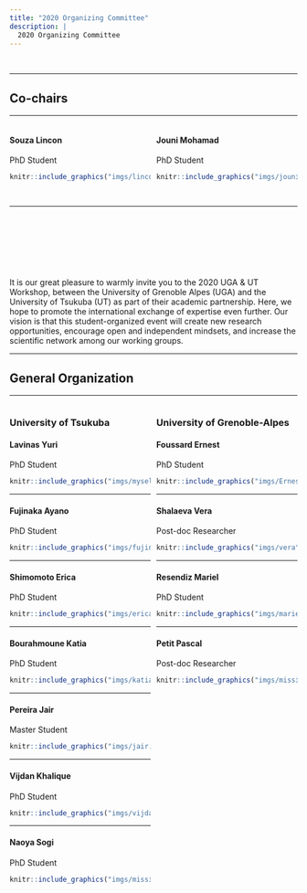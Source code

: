 ```yaml
---
title: "2020 Organizing Committee"
description: |
  2020 Organizing Committee
---
```


<br/>

-----

## Co-chairs

-----

<div>

<div style="width: 49%; float: left"> 

#### Souza	Lincon	
PhD Student
```r
knitr::include_graphics("imgs/lincon.jpg")
```

</div>

<div style="width: 49%; float: right"> 

#### Jouni	Mohamad
PhD	Student
```r
knitr::include_graphics("imgs/jouni.jpg")
```

</div>

<br/>

<br/>
<br/>

<br/>
<br/>
<br/>



-----

<br/>

<br/>
<br/>

<br/>



It is our great pleasure to warmly invite you to the 2020 UGA & UT Workshop, between the University of Grenoble Alpes (UGA) and the University of Tsukuba (UT) as part of their academic partnership. Here, we hope to promote the international exchange of expertise even further. Our vision is that this student-organized event will create new research opportunities, encourage open and independent mindsets, and increase the scientific network among our working groups.





-----

## General Organization

-----

<div style="width: 49%; float: left;"> 

### University of Tsukuba

#### Lavinas Yuri
PhD Student
```r
knitr::include_graphics("imgs/myself3.png")
```

-----

#### Fujinaka	Ayano
PhD Student 
```r
knitr::include_graphics("imgs/fujinaka.png")
```

-----

#### Shimomoto Erica	
PhD	Student
```r
knitr::include_graphics("imgs/erica.jpg")
```

-----


#### Bourahmoune Katia
PhD	Student
```r
knitr::include_graphics("imgs/katia2.png")
```

-----


#### Pereira Jair
Master	Student
```r
knitr::include_graphics("imgs/jair.jpeg")
```

-----


#### Vijdan	Khalique 	
PhD	Student
```r
knitr::include_graphics("imgs/vijdan.jpg")
```

-----

#### Naoya Sogi
PhD	Student
```r
knitr::include_graphics("imgs/missing_avatar.svg")
```

</div>

<div style="width: 49%; float: right;"> 

### University of Grenoble-Alpes

#### Foussard	Ernest
PhD Student
```r
knitr::include_graphics("imgs/Ernest.jpg")
```

-----


#### Shalaeva	Vera
Post-doc Researcher
```r
knitr::include_graphics("imgs/vera")
```

-----

#### Resendiz	Mariel
PhD Student
```r
knitr::include_graphics("imgs/mariel.JPG")
```

<!-- ----- -->

<!-- #### Reinke Chris -->
<!-- Post-doc Researcher -->
<!-- ```{r REINKE, echo=FALSE, out.width = '40%', fig.align='left'} -->
<!-- knitr::include_graphics("imgs/missing_avatar.svg") -->
<!-- ``` -->


<!-- ----- -->

<!-- #### Guhur Pierre-Louis -->
<!-- PhD	Student -->
<!-- ```{r GUHUR, echo=FALSE, out.width = '40%', fig.align='left'} -->
<!-- knitr::include_graphics("imgs/missing_avatar.svg") -->
<!-- ``` -->

<!-- ----- -->

<!-- #### Zrigui	Salah -->
<!-- PhD	Student -->
<!-- ```{r ZRIGUI, echo=FALSE, out.width = '40%', fig.align='left'} -->
<!-- knitr::include_graphics("imgs/missing_avatar.svg") -->
<!-- ``` -->

-----

<!-- #### Koelsch Loriane -->
<!-- PhD Student -->
<!-- ```{r KOELSCH, echo=FALSE, out.width = '40%', fig.align='left'} -->
<!-- knitr::include_graphics("imgs/missing_avatar.svg") -->
<!-- ``` -->

<!-- ----- -->



#### Petit	Pascal
Post-doc Researcher
```r
knitr::include_graphics("imgs/missing_avatar.svg")
```



</div>
